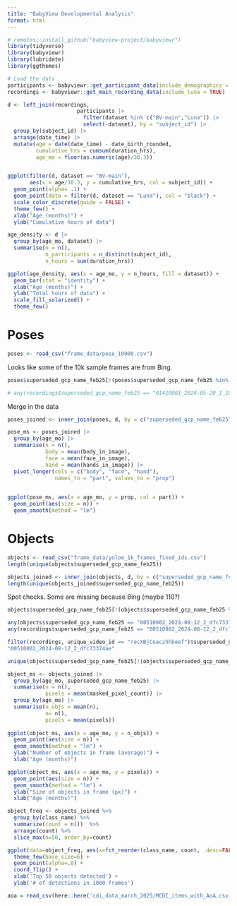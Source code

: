 ```yaml
---
title: "BabyView Developmental Analysis"
format: html
---
```


```r
# remotes::install_github("babyview-project/babyviewr")
library(tidyverse)
library(babyviewr)
library(lubridate)
library(ggthemes)
```

```r
# Load the data
participants <- babyviewr::get_participant_data(include_demographics = TRUE)
recordings <- babyviewr::get_main_recording_data(include_luna = TRUE)
```

```r
d <- left_join(recordings, 
                      participants |>
                        filter(dataset %in% c("BV-main","Luna")) |>
                        select(-dataset), by = "subject_id") |>
  group_by(subject_id) |>
  arrange(date_time) |>
  mutate(age = date(date_time) - date_birth_rounded, 
         cumulative_hrs = cumsum(duration_hrs), 
         age_mo = floor(as.numeric(age)/30.3))


ggplot(filter(d, dataset == "BV-main"), 
       aes(x = age/30.3, y = cumulative_hrs, col = subject_id)) + 
  geom_point(alpha= .1) + 
  geom_point(data = filter(d, dataset == "Luna"), col = "black") + 
  scale_color_discrete(guide = FALSE) + 
  theme_few() + 
  xlab("Age (months)") + 
  ylab("Cumulative hours of data")
```

```r
age_density <- d |>
  group_by(age_mo, dataset) |>
  summarise(n = n(), 
            n_participants = n_distinct(subject_id), 
            n_hours = sum(duration_hrs))

ggplot(age_density, aes(x = age_mo, y = n_hours, fill = dataset)) + 
  geom_bar(stat = "identity") + 
  xlab("Age (months)") + 
  ylab("Total hours of data") + 
  scale_fill_solarized() +
  theme_few()
```
# Poses


```r
poses <- read_csv("frame_data/pose_10000.csv")

```
Looks like some of the 10k sample frames are from Bing. 

```r
poses$superseded_gcp_name_feb25[!(poses$superseded_gcp_name_feb25 %in% recordings$superseded_gcp_name_feb25)]

# any(recordings$superseded_gcp_name_feb25 == "01420001_2024-05-20_1_10a1a67ed7", na.rm=TRUE)

```

Merge in the data

```r

poses_joined <- inner_join(poses, d, by = c("superseded_gcp_name_feb25" = "superseded_gcp_name_feb25"))
```


```r
pose_ms <- poses_joined |>
  group_by(age_mo) |>
  summarise(n = n(), 
            body = mean(body_in_image), 
            face = mean(face_in_image), 
            hand = mean(hands_in_image)) |>
  pivot_longer(cols = c("body", "face", "hand"), 
               names_to = "part", values_to = "prop")
  

ggplot(pose_ms, aes(x = age_mo, y = prop, col = part)) + 
  geom_point(aes(size = n)) + 
  geom_smooth(method = "lm")
```

# Objects

```r
objects <- read_csv("frame_data/yoloe_1k_frames_fixed_ids.csv")
length(unique(objects$superseded_gcp_name_feb25))
```

```r
objects_joined <- inner_join(objects, d, by = c("superseded_gcp_name_feb25"))
length(unique(objects_joined$superseded_gcp_name_feb25))
```

Spot checks. Some are missing because Bing (maybe 110?)

```r
objects$superseded_gcp_name_feb25[!(objects$superseded_gcp_name_feb25 %in% recordings$superseded_gcp_name_feb25)]

any(objects$superseded_gcp_name_feb25 == "00510002_2024-08-12_2_dfc73374a", na.rm=TRUE)
any(recordings$superseded_gcp_name_feb25 == "00510002_2024-08-12_2_dfc73374a", na.rm=TRUE)

filter(recordings, unique_video_id == "recXBjCoaczhhbeef")$superseded_gcp_name_feb25
"00510002_2024-08-12_2_dfc73374ae"

unique(objects$superseded_gcp_name_feb25[!(objects$superseded_gcp_name_feb25 %in% recordings$superseded_gcp_name_feb25)])
```


```r
object_ms <- objects_joined |>
  group_by(age_mo, superseded_gcp_name_feb25) |>
  summarise(n = n(), 
            pixels = mean(masked_pixel_count)) |>
  group_by(age_mo) |>
  summarise(n_objs = mean(n), 
            n= n(), 
            pixels = mean(pixels))
  
ggplot(object_ms, aes(x = age_mo, y = n_objs)) + 
  geom_point(aes(size = n)) + 
  geom_smooth(method = "lm") + 
  ylab("Number of objects in frame (average)") +
  xlab("Age (months)")

ggplot(object_ms, aes(x = age_mo, y = pixels)) + 
  geom_point(aes(size = n)) + 
  geom_smooth(method = "lm") + 
  ylab("Size of objects in frame (px)") +
  xlab("Age (months)")
```
```r
object_freq <- objects_joined %>%
  group_by(class_name) %>%
  summarize(count = n())  %>%
  arrange(count) %>%
  slice_max(n=50, order_by=count)
```

```r

ggplot(data=object_freq, aes(x=fct_reorder(class_name, count, .desc=FALSE), y=count)) +
  theme_few(base_size=6) +
  geom_point(alpha=.8) +
  coord_flip() +
  xlab('Top 50 objects detected') +
  ylab('# of detections in 1000 frames')
```


```r
aoa = read_csv(here::here('cdi_data_march_2025/MCDI_items_with_AoA.csv'))
```
